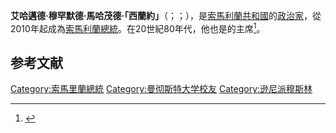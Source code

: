{{Expand|time=2015-09-08T06:42:40+00:00}}
{{请求翻译|time=2015-09-08T06:42:40+00:00}}
{{Infobox Officeholder
|name             = 艾哈邁德·穆罕默德·馬哈茂德<br>{{rtl-lang|ar|احمد محمد محمود}}
|honorific-suffix = 
|image            = Ahmed Mohamed Mohamoud Silanyo - Chatham House 2010.jpg
|imagesize        = 
|caption          = 
|office           = [[索馬利蘭總統列表|索馬利蘭總統]]
|vicepresident    = {{le|阿居瓦門·斯納塞|Abdirahman Saylici}}
|term_start       = 2010年7月27日
|term_end         = 2017年12月13日
|predecessor      = [[達希爾·雷亞萊·卡欣|達希爾·雷亞萊·卡欣]]
|successor        = [[繆斯·比希·阿卜迪|繆斯·比希·阿卜迪]]
|birth_date       = {{birth year and age|1936}}
|birth_place      = {{flagicon image|Flag of British Somaliland (1950–1952).svg}} [[英屬索馬里蘭|英屬索馬里蘭]][[布拉奧|布拉奧]]（今属于{{SMLL}}）
|death_date       = 
|death_place      =
|party            = {{le|和平統一與開發黨|Peace, Unity, and Development Party}}
|children         = 
|spouse           = 阿米娜·瓦屋斯·謝赫-穆罕默德·姬德（Amina Weris Sheikh-Mohamed Jirde）
|religion         = [[伊斯兰教|伊斯兰教]]
|alma_mater       = [[曼彻斯特大学|曼彻斯特大学]]
}}

'''艾哈邁德·穆罕默德·馬哈茂德·「西蘭約」'''（{{lang-so|'''Axmed Maxamed Maxamuud Siilaanyo'''}}；{{lang-ar|'''احمد محمد محمود سيلانيو'''}}；{{bd|1936年||||catIdx=A}}），是[[索馬利蘭共和國|索馬利蘭共和國]]的[[政治家|政治家]]，從2010年起成為[[索馬利蘭總統列表|索馬利蘭總統]]。在20世紀80年代，他也是{{le|索馬里民族運動|Somali National Movement}}的主席<ref name="Bbmserrsinp">{{cite news|title=Somaliland Election Results Released: Siilaanyo Is New President|newspaper=Bridge Business Magazine|date=3 August 2010}}</ref>。

==参考文献==
{{reflist}}

{{s-start}}
{{s-off}}
{{s-bef|before=[[達希爾·雷亞萊·卡欣|達希爾·雷亞萊·卡欣]]}}
{{s-ttl|title=[[索馬利蘭總統列表|索馬利蘭總統]]|years=2010年－2017年}}
{{s-aft|after=[[繆斯·比希·阿卜迪|繆斯·比希·阿卜迪]]}}
{{s-end}}
{{索马里兰总统}}
{{DEFAULTSORT:Mohamoud, Ahmed Mahamoud}}

[[Category:索馬里蘭總統|Category:索馬里蘭總統]]
[[Category:曼彻斯特大学校友|Category:曼彻斯特大学校友]]
[[Category:逊尼派穆斯林|Category:逊尼派穆斯林]]